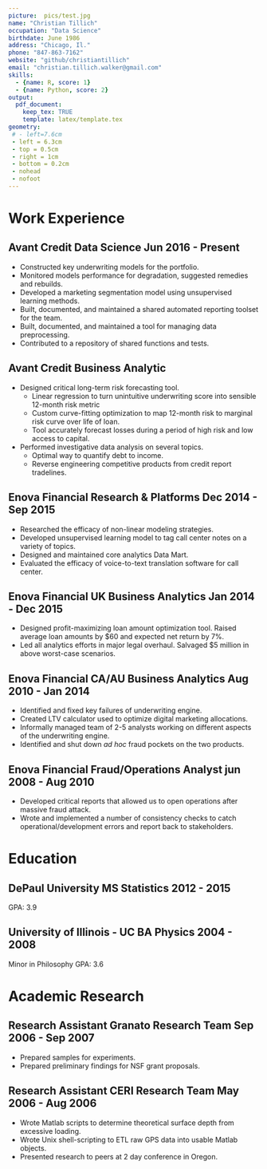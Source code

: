 ```yaml
---
picture:  pics/test.jpg
name: "Christian Tillich"
occupation: "Data Science"
birthdate: June 1986
address: "Chicago, Il."
phone: "847-863-7162"
website: "github/christiantillich"
email: "christian.tillich.walker@gmail.com"
skills:
  - {name: R, score: 1}
  - {name: Python, score: 2}
output: 
  pdf_document:
    keep_tex: TRUE
    template: latex/template.tex
geometry: 
 # - left=7.6cm 
 - left = 6.3cm
 - top = 0.5cm 
 - right = 1cm
 - bottom = 0.2cm 
 - nohead 
 - nofoot
---
```






<!-- \begin{minipage}[t]{.45\textwidth}  -->
<!-- \hfill Modeling/Math \hfill \break \break \raggedright -->
<!-- Strong: Linear/Logistic Regression, GLMNet, Decision Trees, Random Forest, Gradient-Boosted Models, Clustering \break \break -->
<!-- Some Exposure: Time Series, Neural Nets, Markov Models, Nonlinear Optimmization, Multivariate Statistics, Path Analysis, Other Data Mining   -->
<!-- \end{minipage} -->
<!-- \begin{minipage}[t]{.10\textwidth}  -->
<!-- \hfill -->
<!-- \end{minipage} -->
<!-- \begin{minipage}[t]{.45\textwidth}  -->
<!-- \hfill Programming/Tools \hfill \break \break \raggedright -->
<!-- Strong: R, Markdown, Git, SQL (PostGres + Hive), Excel (+VBA)  \break \break -->
<!-- Some Exposure: Bash Scripting, Python, Matlab, Mathematica, SAS, \LaTeX   -->
<!-- \end{minipage} -->

# Work Experience

## Avant Credit \hfill Data Science \hfill Jun 2016 - Present

* Constructed key underwriting models for the portfolio.
* Monitored models performance for degradation, suggested remedies and rebuilds.
* Developed a marketing segmentation model using unsupervised learning methods.
* Built, documented, and maintained a shared automated reporting toolset for the team. 
* Built, documented, and maintained a tool for managing data preprocessing.
* Contributed to a repository of shared functions and tests.

## Avant Credit \hfill Business Analytic

* Designed critical long-term risk forecasting tool.
    * Linear regression to turn unintuitive underwriting score into sensible 12-month risk metric 
    * Custom curve-fitting optimization to map 12-month risk to marginal risk curve over life of loan.
    * Tool accurately forecast losses during a period of high risk and low access to capital.
* Performed investigative data analysis on several topics.
    * Optimal way to quantify debt to income. 
    * Reverse engineering competitive products from credit report tradelines. 

## Enova Financial \hfill Research & Platforms \hfill Dec 2014 - Sep 2015

* Researched the efficacy of non-linear modeling strategies. 
* Developed unsupervised learning model to tag call center notes on a variety of topics.
* Designed and maintained core analytics Data Mart. 
* Evaluated the efficacy of voice-to-text translation software for call center.

## Enova Financial \hfill UK Business Analytics \hfill Jan 2014 - Dec 2015

* Designed profit-maximizing loan amount optimization tool. Raised average loan amounts by $60 and expected net return by 7%. 
* Led all analytics efforts in major legal overhaul. Salvaged $5 million in above worst-case scenarios. 

## Enova Financial \hfill CA/AU Business Analytics \hfill Aug 2010 - Jan 2014

* Identified and fixed key failures of underwriting engine. 
* Created LTV calculator used to optimize digital marketing allocations. 
* Informally managed team of 2-5 analysts working on different aspects of the underwriting engine. 
* Identified and shut down *ad hoc* fraud pockets on the two products. 

## Enova Financial \hfill Fraud/Operations Analyst \hfill jun 2008 - Aug 2010

* Developed critical reports that allowed us to open operations after massive fraud attack. 
* Wrote and implemented a number of consistency checks to catch operational/development errors and report back to stakeholders. 

# Education

## DePaul University \hfill MS Statistics \hfill 2012 - 2015
GPA: 3.9

## University of Illinois - UC \hfill BA Physics \hfill 2004 - 2008
Minor in Philosophy
GPA: 3.6


# Academic Research

## Research Assistant \hfill Granato Research Team \hfill Sep 2006 - Sep 2007

* Prepared samples for experiments. 
* Prepared preliminary findings for NSF grant proposals.

## Research Assistant \hfill CERI Research Team \hfill May 2006 - Aug 2006

* Wrote Matlab scripts to determine theoretical surface depth from excessive loading. 
* Wrote Unix shell-scripting to ETL raw GPS data into usable Matlab objects. 
* Presented research to peers at 2 day conference in Oregon. 

